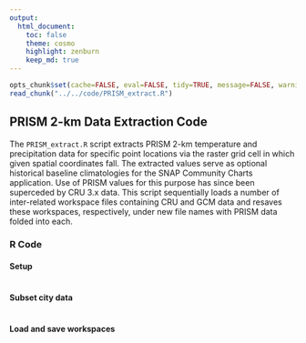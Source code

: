 ```yaml
---
output:
  html_document:
    toc: false
    theme: cosmo
    highlight: zenburn
    keep_md: true
---
```


```r
opts_chunk$set(cache=FALSE, eval=FALSE, tidy=TRUE, message=FALSE, warning=FALSE)
read_chunk("../../code/PRISM_extract.R")
```

##
##
## PRISM 2-km Data Extraction Code

The `PRISM_extract.R` script extracts PRISM 2-km temperature and precipitation data for specific point locations via the raster grid cell in which given spatial coordinates fall.
The extracted values serve as optional historical baseline climatologies for the SNAP Community Charts application.
Use of PRISM values for this purpose has since been superceded by CRU 3.x data.
This script sequentially loads a number of inter-related workspace files containing CRU and GCM data and resaves these workspaces, respectively, under new file names with PRISM data folded into each.

### **R** Code

#### Setup

```r
```

#### Subset city data

```r
```

#### Load and save workspaces

```r
```
